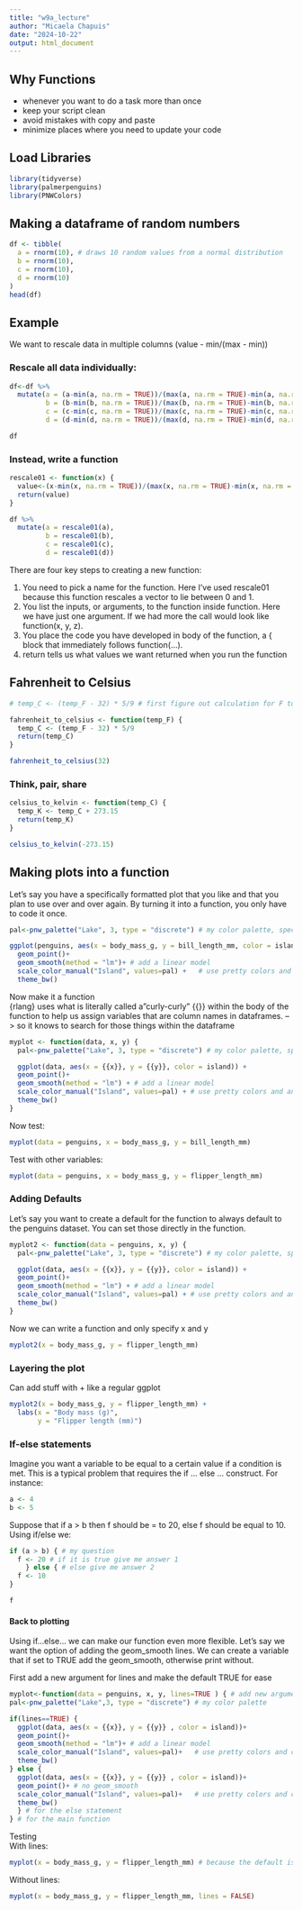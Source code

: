 ```yaml
---
title: "w9a_lecture"
author: "Micaela Chapuis"
date: "2024-10-22"
output: html_document
---
```


## Why Functions 

- whenever you want to do a task more than once
- keep your script clean
- avoid mistakes with copy and paste
- minimize places where you need to update your code

## Load Libraries 
```r
library(tidyverse)
library(palmerpenguins)
library(PNWColors)
```

## Making a dataframe of random numbers
```r
df <- tibble(
  a = rnorm(10), # draws 10 random values from a normal distribution
  b = rnorm(10),
  c = rnorm(10),
  d = rnorm(10)
)
head(df)
```

## Example 
We want to rescale data in multiple columns (value - min/(max - min))  

### Rescale all data individually:
```r
df<-df %>%
  mutate(a = (a-min(a, na.rm = TRUE))/(max(a, na.rm = TRUE)-min(a, na.rm = TRUE)),
         b = (b-min(b, na.rm = TRUE))/(max(b, na.rm = TRUE)-min(b, na.rm = TRUE)),
         c = (c-min(c, na.rm = TRUE))/(max(c, na.rm = TRUE)-min(c, na.rm = TRUE)),
         d = (d-min(d, na.rm = TRUE))/(max(d, na.rm = TRUE)-min(d, na.rm = TRUE)))

df
```

### Instead, write a function

```r
rescale01 <- function(x) {
  value<-(x-min(x, na.rm = TRUE))/(max(x, na.rm = TRUE)-min(x, na.rm = TRUE))
  return(value)
}
```

```r
df %>%
  mutate(a = rescale01(a),
         b = rescale01(b),
         c = rescale01(c),
         d = rescale01(d))
```

There are four key steps to creating a new function:

1. You need to pick a name for the function. Here I’ve used rescale01 because this function rescales a vector to lie between 0 and 1.
2. You list the inputs, or arguments, to the function inside function. Here we have just one argument. If we had more the call would look like function(x, y, z).
3. You place the code you have developed in body of the function, a { block that immediately follows function(...).
4. return tells us what values we want returned when you run the function



## Fahrenheit to Celsius
```r
# temp_C <- (temp_F - 32) * 5/9 # first figure out calculation for F to C

fahrenheit_to_celsius <- function(temp_F) {
  temp_C <- (temp_F - 32) * 5/9
  return(temp_C)
}
```

```r
fahrenheit_to_celsius(32)
```


### Think, pair, share
```r
celsius_to_kelvin <- function(temp_C) {
  temp_K <- temp_C + 273.15
  return(temp_K)
}
```

```r
celsius_to_kelvin(-273.15)
```


## Making plots into a function

Let's say you have a specifically formatted plot that you like and that you plan to use over and over again. By turning it into a function, you only have to code it once.

```r
pal<-pnw_palette("Lake", 3, type = "discrete") # my color palette, specifying we only want 3 discrete colors
```

```r
ggplot(penguins, aes(x = body_mass_g, y = bill_length_mm, color = island))+
  geom_point()+
  geom_smooth(method = "lm")+ # add a linear model
  scale_color_manual("Island", values=pal) +   # use pretty colors and another example of how to manually change the legend title for colors
  theme_bw()
```

Now make it a function  
{rlang} uses what is literally called a"curly-curly" {{}} within the body of the function to help us assign variables that are column names in dataframes. --> so it knows to search for those things within the dataframe
```r
myplot <- function(data, x, y) {
  pal<-pnw_palette("Lake", 3, type = "discrete") # my color palette, specifying we only want 3 discrete colors

  ggplot(data, aes(x = {{x}}, y = {{y}}, color = island)) +
  geom_point()+
  geom_smooth(method = "lm") + # add a linear model
  scale_color_manual("Island", values=pal) + # use pretty colors and another example of how to manually change the legend title for colors
  theme_bw()
}
```

Now test:  
```r
myplot(data = penguins, x = body_mass_g, y = bill_length_mm)
```

Test with other variables:  
```r
myplot(data = penguins, x = body_mass_g, y = flipper_length_mm)
```

### Adding Defaults
Let's say you want to create a default for the function to always default to the penguins dataset. You can set those directly in the function.
```r
myplot2 <- function(data = penguins, x, y) {
  pal<-pnw_palette("Lake", 3, type = "discrete") # my color palette, specifying we only want 3 discrete colors

  ggplot(data, aes(x = {{x}}, y = {{y}}, color = island)) +
  geom_point()+
  geom_smooth(method = "lm") + # add a linear model
  scale_color_manual("Island", values=pal) + # use pretty colors and another example of how to manually change the legend title for colors
  theme_bw()
}
```


Now we can write a function and only specify x and y
```r
myplot2(x = body_mass_g, y = flipper_length_mm)
```

### Layering the plot
Can add stuff with + like a regular ggplot
```r
myplot2(x = body_mass_g, y = flipper_length_mm) +
  labs(x = "Body mass (g)",
       y = "Flipper length (mm)")
```

### If-else statements
Imagine you want a variable to be equal to a certain value if a condition is met. This is a typical problem that requires the if ... else ... construct. For instance:
```r
a <- 4 
b <- 5
```

Suppose that if a > b then f should be = to 20, else f should be equal to 10. Using if/else we:
```r
if (a > b) { # my question
  f <- 20 # if it is true give me answer 1
    } else { # else give me answer 2
  f <- 10
}

f
```

#### Back to plotting
Using if...else... we can make our function even more flexible. Let's say we want the option of adding the geom_smooth lines. We can create a variable that if set to TRUE add the geom_smooth, otherwise print without.

First add a new argument for lines and make the default TRUE for ease

```r
myplot<-function(data = penguins, x, y, lines=TRUE ) { # add new argument for lines
pal<-pnw_palette("Lake",3, type = "discrete") # my color palette 

if(lines==TRUE) {
  ggplot(data, aes(x = {{x}}, y = {{y}} , color = island))+
  geom_point()+
  geom_smooth(method = "lm")+ # add a linear model
  scale_color_manual("Island", values=pal)+   # use pretty colors and change the legend title
  theme_bw()
} else { 
  ggplot(data, aes(x = {{x}}, y = {{y}} , color = island))+
  geom_point()+ # no geom_smooth
  scale_color_manual("Island", values=pal)+   # use pretty colors and change the legend title
  theme_bw()
  } # for the else statement
} # for the main function
```

Testing  
With lines:
```r
myplot(x = body_mass_g, y = flipper_length_mm) # because the default is lines = TRUE
```

Without lines:
```r
myplot(x = body_mass_g, y = flipper_length_mm, lines = FALSE)
```

